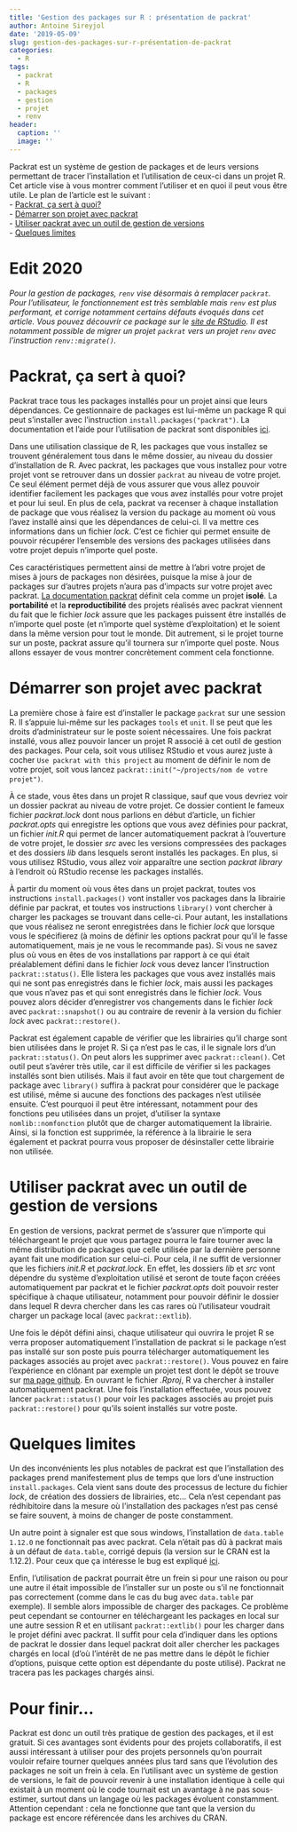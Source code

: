 ```yaml
---
title: 'Gestion des packages sur R : présentation de packrat'
author: Antoine Sireyjol
date: '2019-05-09'
slug: gestion-des-packages-sur-r-présentation-de-packrat
categories:
  - R
tags:
  - packrat
  - R
  - packages
  - gestion
  - projet
  - renv
header:
  caption: ''
  image: ''
---
```


Packrat est un système de gestion de packages et de leurs versions permettant de tracer l'installation et l'utilisation de ceux-ci dans un projet R. Cet article vise à vous montrer comment l'utiliser et en quoi il peut vous être utile. Le plan de l'article est le suivant :  
- [Packrat, ça sert à quoi?][Packrat, ça sert à quoi?]  
- [Démarrer son projet avec packrat][Démarrer son projet avec packrat]  
- [Utiliser packrat avec un outil de gestion de versions][Utiliser packrat avec un outil de gestion de versions]  
- [Quelques limites][Quelques limites]

# Edit 2020  
_Pour la gestion de packages, `renv` vise désormais à remplacer `packrat`. Pour l'utilisateur, le fonctionnement est très semblable mais `renv` est plus performant, et corrige notamment certains défauts évoqués dans cet article. Vous pouvez découvrir ce package sur le [site de RStudio](https://rstudio.github.io/renv/articles/renv.html). Il est notamment possible de migrer un projet `packrat` vers un projet `renv` avec l'instruction `renv::migrate()`._  

# Packrat, ça sert à quoi?
Packrat trace tous les packages installés pour un projet ainsi que leurs dépendances. Ce gestionnaire de packages est lui-même un package R qui peut s'installer avec l'instruction `install.packages("packrat")`. La documentation et l'aide pour l'utilisation de packrat sont disponibles [ici](https://rstudio.github.io/packrat/).
  
Dans une utilisation classique de R, les packages que vous installez se trouvent généralement tous dans le même dossier, au niveau du dossier d'installation de R. Avec packrat, les packages que vous installez pour votre projet vont se retrouver dans un dossier `packrat` au niveau de votre projet. Ce seul élément permet déjà de vous assurer que vous allez pouvoir identifier facilement les packages que vous avez installés pour votre projet et pour lui seul. En plus de cela, packrat va recenser à chaque installation de package que vous réalisez la version du package au moment où vous l'avez installé ainsi que les dépendances de celui-ci. Il va mettre ces informations dans un fichier *lock*. C'est ce fichier qui permet ensuite de pouvoir récupérer l'ensemble des versions des packages utilisées dans votre projet depuis n'importe quel poste.  

Ces caractéristiques permettent ainsi de mettre à l'abri votre projet de mises à jours de packages non désirées, puisque la mise à jour de packages sur d'autres projets n'aura pas d'impacts sur votre projet avec packrat. [La documentation packrat](https://rstudio.github.io/packrat/) définit cela comme un projet **isolé**. La **portabilité** et la **reproductibilité** des projets réalisés avec packrat viennent du fait que le fichier *lock* assure que les packages puissent être installés de n'importe quel poste (et n'importe quel système d'exploitation) et le soient dans la même version pour tout le monde. Dit autrement, si le projet tourne sur un poste, packrat assure qu'il tournera sur n'importe quel poste. Nous allons essayer de vous montrer concrètement comment cela fonctionne.

# Démarrer son projet avec packrat   
La première chose à faire est d'installer le package `packrat` sur une session R. Il s'appuie lui-même sur les packages `tools` et `unit`. Il se peut que les droits d'administrateur sur le poste soient nécessaires. Une fois packrat installé, vous allez pouvoir lancer un projet R associé à cet outil de gestion des packages. Pour cela, soit vous utilisez RStudio et vous aurez juste à cocher `Use packrat with this project` au moment de définir le nom de votre projet, soit vous lancez `packrat::init("~/projects/nom de votre projet")`.  

À ce stade, vous êtes dans un projet R classique, sauf que vous devriez voir un dossier packrat au niveau de votre projet. Ce dossier contient le fameux fichier *packrat.lock* dont nous parlions en début d'article, un fichier *packrat.opts* qui enregistre les options que vous avez définies pour packrat, un fichier *init.R* qui permet de lancer automatiquement packrat à l'ouverture de votre projet, le dossier *src* avec les versions compressées des packages et des dossiers *lib* dans lesquels seront installés les packages. En plus, si vous utilisez RStudio, vous allez voir apparaître une section *packrat library* à l'endroit où RStudio recense les packages installés.  

À partir du moment où vous êtes dans un projet packrat, toutes vos instructions `install.packages()` vont installer vos packages dans la librairie définie par packrat, et toutes vos instructions `library()` vont chercher à charger les packages se trouvant dans celle-ci. Pour autant, les installations que vous réalisez ne seront enregistrées dans le fichier *lock* que lorsque vous le spécifierez (à moins de définir les options packrat pour qu'il le fasse automatiquement, mais je ne vous le recommande pas). Si vous ne savez plus où vous en êtes de vos installations par rapport à ce qui était préalablement défini dans le fichier *lock* vous devez lancer l'instruction `packrat::status()`. Elle listera les packages que vous avez installés mais qui ne sont pas enregistrés dans le fichier *lock*, mais aussi les packages que vous n'avez pas et qui sont enregistrés dans le fichier *lock*. Vous pouvez alors décider d'enregistrer vos changements dans le fichier *lock* avec `packrat::snapshot()` ou au contraire de revenir à la version du fichier *lock* avec `packrat::restore()`.   

Packrat est également capable de vérifier que les librairies qu'il charge sont bien utilisées dans le projet R. Si ça n'est pas le cas, il le signale lors d'un `packrat::status()`. On peut alors les supprimer avec `packrat::clean()`. Cet outil peut s'avérer très utile, car il est difficile de vérifier si les packages installés sont bien utilisés. Mais il faut avoir en tête que tout chargement de package avec `library()` suffira à packrat pour considérer que le package est utilisé, même si aucune des fonctions des packages n'est utilisée ensuite. C'est pourquoi il peut être intéressant, notamment pour des fonctions peu utilisées dans un projet, d'utiliser la syntaxe `nomlib::nomfonction` plutôt que de charger automatiquement la librairie. Ainsi, si la fonction est supprimée, la référence à la librairie le sera également et packrat pourra vous proposer de désinstaller cette librairie non utilisée.

# Utiliser packrat avec un outil de gestion de versions  
En gestion de versions, packrat permet de s'assurer que n'importe qui téléchargeant le projet que vous partagez pourra le faire tourner avec la même distribution de packages que celle utilisée par la dernière personne ayant fait une modification sur celui-ci. Pour cela, il ne suffit de versionner que les fichiers *init.R* et *packrat.lock*. En effet, les dossiers *lib* et *src* vont dépendre du système d'exploitation utilisé et seront de toute façon créées automatiquement par packrat et le fichier *packrat.opts* doit pouvoir rester spécifique à chaque utilisateur, notamment pour pouvoir définir le dossier dans lequel R devra chercher dans les cas rares où l'utilisateur voudrait charger un package local (avec `packrat::extlib`).  

Une fois le dépôt défini ainsi, chaque utilisateur qui ouvrira le projet R se verra proposer automatiquement l'installation de packrat si le package n'est pas installé sur son poste puis pourra télécharger automatiquement les packages associés au projet avec `packrat::restore()`. Vous pouvez en faire l'expérience en clônant par exemple un projet test dont le dépôt se trouve sur [ma page github](https://github.com/AntoineSir/Test_packrat/tree/master/mon_projet). En ouvrant le fichier *.Rproj*, R va chercher à installer automatiquement packrat. Une fois l'installation effectuée, vous pouvez lancer `packrat::status()` pour voir les packages associés au projet puis `packrat::restore()` pour qu'ils soient installés sur votre poste. 

# Quelques limites   
Un des inconvénients les plus notables de packrat est que l'installation des packages prend manifestement plus de temps que lors d'une instruction `install.packages`. Cela vient sans doute des processus de lecture du fichier *lock*, de création des dossiers de librairies, etc... Cela n'est cependant pas rédhibitoire dans la mesure où l'installation des packages n'est pas censé se faire souvent, à moins de changer de poste constamment.  

Un autre point à signaler est que sous windows, l'installation de `data.table 1.12.0` ne fonctionnait pas avec packrat. Cela n'était pas dû à packrat mais à un défaut de `data.table`, corrigé depuis (la version sur le CRAN est la 1.12.2). Pour ceux que ça intéresse le bug est expliqué [ici](https://github.com/Rdatatable/data.table/issues/3329).   

Enfin, l'utilisation de packrat pourrait être un frein si pour une raison ou pour une autre il était impossible de l'installer sur un poste ou s'il ne fonctionnait pas correctement (comme dans le cas du bug avec `data.table` par exemple). Il semble alors impossible de charger des packages. Ce problème peut cependant se contourner en téléchargeant les packages en local sur une autre session R et en utilisant `packrat::extlib()` pour les charger dans le projet défini avec packrat. Il suffit pour cela d'indiquer dans les options de packrat le dossier dans lequel packrat doit aller chercher les packages chargés en local (d'où l'intérêt de ne pas mettre dans le dépôt le fichier d'options, puisque cette option est dépendante du poste utilisé). Packrat ne tracera pas les packages chargés ainsi. 

# Pour finir...  
Packrat est donc un outil très pratique de gestion des packages, et il est gratuit. Si ces avantages sont évidents pour des projets collaboratifs, il est aussi intéressant à utiliser pour des projets personnels qu'on pourrait vouloir refaire tourner quelques années plus tard sans que l'évolution des packages ne soit un frein à cela. En l'utilisant avec un système de gestion de versions, le fait de pouvoir revenir à une installation identique à celle qui existait à un moment où le code tournait est un avantage à ne pas sous-estimer, surtout dans un langage où les packages évoluent constamment. Attention cependant : cela ne fonctionne que tant que la version du package est encore référencée dans les archives du CRAN.

 
